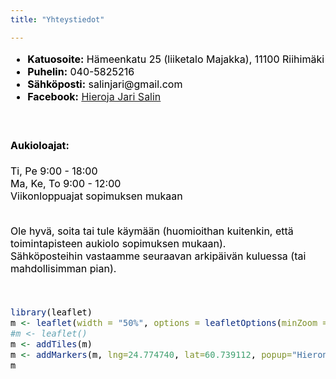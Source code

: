 ```yaml
---
title: "Yhteystiedot"

---
```

<font size="3" color="black">

- __Katuosoite:__ Hämeenkatu 25 (liiketalo Majakka), 11100 Riihimäki
- __Puhelin:__  040-5825216
- __Sähköposti:__ salinjari@gmail.com
- __Facebook:__ [Hieroja Jari Salin](https://www.facebook.com/Hieroja-Jari-Salin-322942934570925/) 

<br>
<font size="3" color="black">

#### Aukioloajat: ####

Ti, Pe      9:00 - 18:00    <br>
Ma, Ke, To  9:00 - 12:00     <br>
Viikonloppuajat sopimuksen mukaan   <br>
<br>


Ole hyvä, soita tai tule käymään (huomioithan kuitenkin, että toimintapisteen aukiolo sopimuksen mukaan). <br> 
Sähköposteihin vastaamme seuraavan arkipäivän kuluessa (tai mahdollisimman pian).

<br>

```r
library(leaflet)
m <- leaflet(width = "50%", options = leafletOptions(minZoom = 10, maxZoom = 16))
#m <- leaflet()
m <- addTiles(m)
m <- addMarkers(m, lng=24.774740, lat=60.739112, popup="Hieronta Jari Salin")
m
```
